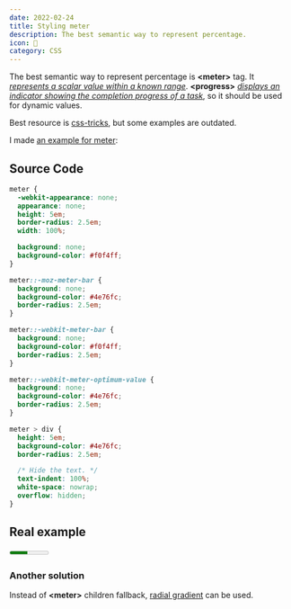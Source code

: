 ```yaml
---
date: 2022-02-24
title: Styling meter
description: The best semantic way to represent percentage.
icon: 📏
category: CSS
---
```



The best semantic way to represent percentage is **<meter\>** tag. It [_represents a scalar value within a known range_](https://developer.mozilla.org/en-US/docs/Web/HTML/Element/meter).
**<progress\>** [_displays an indicator showing the completion progress of a task_](https://developer.mozilla.org/en-US/docs/Web/HTML/Element/progress), so it should be used for dynamic values.

Best resource is [css-tricks](https://css-tricks.com/html5-meter-element/), but some examples are outdated.

I made [an example for meter](https://jsbin.com/vitaxabope/edit?css,output):

## Source Code

```css
meter {
  -webkit-appearance: none;
  appearance: none;
  height: 5em;
  border-radius: 2.5em;
  width: 100%;

  background: none;
  background-color: #f0f4ff;
}

meter::-moz-meter-bar {
  background: none;
  background-color: #4e76fc;
  border-radius: 2.5em;
}

meter::-webkit-meter-bar {
  background: none;
  background-color: #f0f4ff;
  border-radius: 2.5em;
}

meter::-webkit-meter-optimum-value {
  background: none;
  background-color: #4e76fc;
  border-radius: 2.5em;
}

meter > div {
  height: 5em;
  background-color: #4e76fc;
  border-radius: 2.5em;

  /* Hide the text. */
  text-indent: 100%;
  white-space: nowrap;
  overflow: hidden;
}
```

## Real example

<meter min='0' max='100' value='45' className={meter}>
  <div style='width: 45%;'> 45 out of 100</div>
</meter>

### Another solution

Instead of **<meter\>** children fallback, [radial gradient](https://www.kirupa.com/css/circles_radial_gradient.htm) can be used.
